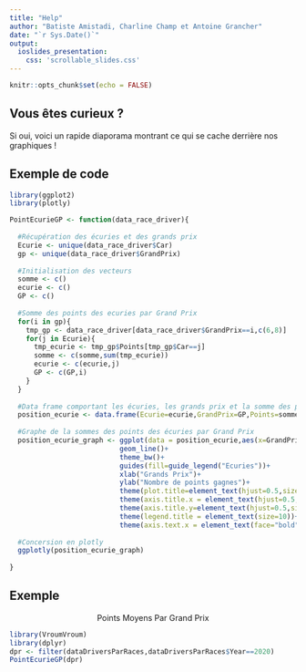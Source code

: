 ```yaml
---
title: "Help"
author: "Batiste Amistadi, Charline Champ et Antoine Grancher"
date: "`r Sys.Date()`"
output:
  ioslides_presentation:
    css: 'scrollable_slides.css'
---
```



```r
knitr::opts_chunk$set(echo = FALSE)
```

## Vous êtes curieux ?

Si oui, voici un rapide diaporama montrant ce qui se cache derrière nos graphiques !



## Exemple de code

```r
library(ggplot2)
library(plotly)

PointEcurieGP <- function(data_race_driver){
  
  #Récupération des écuries et des grands prix
  Ecurie <- unique(data_race_driver$Car)
  gp <- unique(data_race_driver$GrandPrix)
  
  #Initialisation des vecteurs
  somme <- c()
  ecurie <- c()
  GP <- c()
  
  #Somme des points des ecuries par Grand Prix
  for(i in gp){
    tmp_gp <- data_race_driver[data_race_driver$GrandPrix==i,c(6,8)]
    for(j in Ecurie){
      tmp_ecurie <- tmp_gp$Points[tmp_gp$Car==j]
      somme <- c(somme,sum(tmp_ecurie))
      ecurie <- c(ecurie,j)
      GP <- c(GP,i)
    }
  }
  
  #Data frame comportant les écuries, les grands prix et la somme des points gagnés par les écuries
  position_ecurie <- data.frame(Ecurie=ecurie,GrandPrix=GP,Points=somme)
  
  #Graphe de la sommes des points des écuries par Grand Prix
  position_ecurie_graph <- ggplot(data = position_ecurie,aes(x=GrandPrix,y=Points,group=Ecurie,colour=Ecurie))+
                           geom_line()+
                           theme_bw()+
                           guides(fill=guide_legend("Ecuries"))+
                           xlab("Grands Prix")+
                           ylab("Nombre de points gagnes")+
                           theme(plot.title=element_text(hjust=0.5,size=18,face="bold"))+
                           theme(axis.title.x = element_text(hjust=0.5,size=15))+
                           theme(axis.title.y=element_text(hjust=0.5,size=15))+
                           theme(legend.title = element_text(size=10))+
                           theme(axis.text.x = element_text(face="bold", color="black", size=10, angle=30))
  
  #Concersion en plotly
  ggplotly(position_ecurie_graph)
  
}
```

## Exemple
<center> Points Moyens Par Grand Prix </center>

```r
library(VroumVroum)
library(dplyr)
dpr <- filter(dataDriversParRaces,dataDriversParRaces$Year==2020)
PointEcurieGP(dpr)
```
